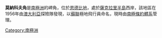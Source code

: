 {{coord|67|9|S|48|41|E|display=title}}

'''莫納科夫角'''是[[南極洲|南極洲]]的岬角，位於[[恩德比地|恩德比地]]，處於[[薩克拉里半島|薩克拉里半島]]西岸，該地區在1956年由[[澳大利亞|澳大利亞]]探險隊發現，以[[蘇聯|蘇聯]]極地飛行員命名，現時由[[南極條約體系|南極條約體系]]管理。

{{Antarctica-geo-stub}}
[[Category:南極洲|Category:南極洲]]